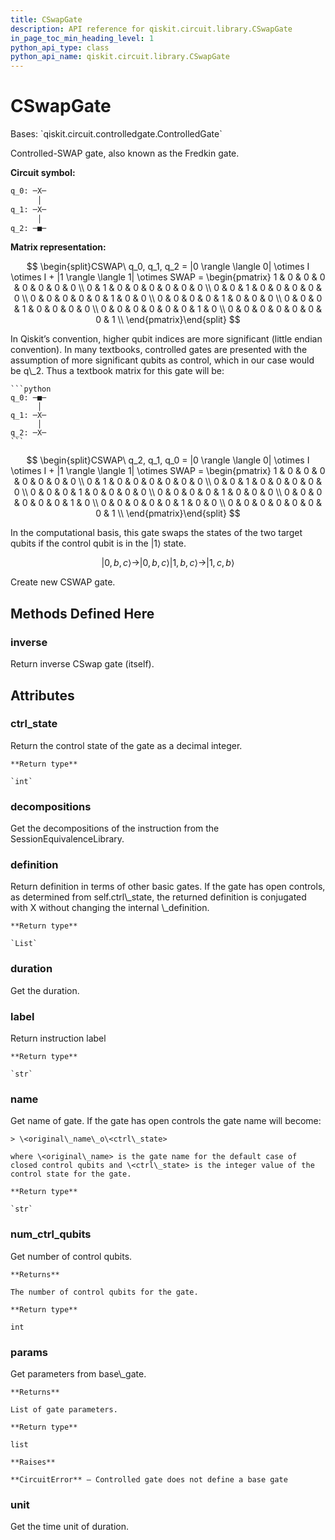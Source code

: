 ```yaml
---
title: CSwapGate
description: API reference for qiskit.circuit.library.CSwapGate
in_page_toc_min_heading_level: 1
python_api_type: class
python_api_name: qiskit.circuit.library.CSwapGate
---
```


# CSwapGate

<Class id="qiskit.circuit.library.CSwapGate" github="https://github.com/qiskit/qiskit/tree/stable/0.18/qiskit/circuit/library/standard_gates/swap.py" signature="CSwapGate(label=None, ctrl_state=None)">
  Bases: `qiskit.circuit.controlledgate.ControlledGate`

  Controlled-SWAP gate, also known as the Fredkin gate.

  **Circuit symbol:**

  ```python
  q_0: ─X─
        │
  q_1: ─X─
        │
  q_2: ─■─
  ```

  **Matrix representation:**

$$
\begin{split}CSWAP\ q_0, q_1, q_2 =
|0 \rangle \langle 0| \otimes I \otimes I +
|1 \rangle \langle 1| \otimes SWAP =
\begin{pmatrix}
1 & 0 & 0 & 0 & 0 & 0 & 0 & 0 \\
0 & 1 & 0 & 0 & 0 & 0 & 0 & 0 \\
0 & 0 & 1 & 0 & 0 & 0 & 0 & 0 \\
0 & 0 & 0 & 0 & 0 & 1 & 0 & 0 \\
0 & 0 & 0 & 0 & 1 & 0 & 0 & 0 \\
0 & 0 & 0 & 1 & 0 & 0 & 0 & 0 \\
0 & 0 & 0 & 0 & 0 & 0 & 1 & 0 \\
0 & 0 & 0 & 0 & 0 & 0 & 0 & 1 \\
\end{pmatrix}\end{split}
$$

  <Admonition title="Note" type="note">
    In Qiskit’s convention, higher qubit indices are more significant (little endian convention). In many textbooks, controlled gates are presented with the assumption of more significant qubits as control, which in our case would be q\_2. Thus a textbook matrix for this gate will be:

    ```python
    q_0: ─■─
          │
    q_1: ─X─
          │
    q_2: ─X─
    ```

$$
\begin{split}CSWAP\ q_2, q_1, q_0 =
|0 \rangle \langle 0| \otimes I \otimes I +
|1 \rangle \langle 1| \otimes SWAP =
\begin{pmatrix}
1 & 0 & 0 & 0 & 0 & 0 & 0 & 0 \\
0 & 1 & 0 & 0 & 0 & 0 & 0 & 0 \\
0 & 0 & 1 & 0 & 0 & 0 & 0 & 0 \\
0 & 0 & 0 & 1 & 0 & 0 & 0 & 0 \\
0 & 0 & 0 & 0 & 1 & 0 & 0 & 0 \\
0 & 0 & 0 & 0 & 0 & 0 & 1 & 0 \\
0 & 0 & 0 & 0 & 0 & 1 & 0 & 0 \\
0 & 0 & 0 & 0 & 0 & 0 & 0 & 1 \\
\end{pmatrix}\end{split}
$$
  </Admonition>

  In the computational basis, this gate swaps the states of the two target qubits if the control qubit is in the $|1\rangle$ state.

$$
|0, b, c\rangle \rightarrow |0, b, c\rangle
|1, b, c\rangle \rightarrow |1, c, b\rangle
$$

  Create new CSWAP gate.

  ## Methods Defined Here

  ### inverse

  <Function id="qiskit.circuit.library.CSwapGate.inverse" name="inverse" signature="CSwapGate.inverse()">
    Return inverse CSwap gate (itself).
  </Function>

  ## Attributes

  ### ctrl\_state

  <Attribute id="qiskit.circuit.library.CSwapGate.ctrl_state" name="ctrl_state">
    Return the control state of the gate as a decimal integer.

    **Return type**

    `int`
  </Attribute>

  ### decompositions

  <Attribute id="qiskit.circuit.library.CSwapGate.decompositions" name="decompositions">
    Get the decompositions of the instruction from the SessionEquivalenceLibrary.
  </Attribute>

  ### definition

  <Attribute id="qiskit.circuit.library.CSwapGate.definition" name="definition">
    Return definition in terms of other basic gates. If the gate has open controls, as determined from self.ctrl\_state, the returned definition is conjugated with X without changing the internal \_definition.

    **Return type**

    `List`
  </Attribute>

  ### duration

  <Attribute id="qiskit.circuit.library.CSwapGate.duration" name="duration">
    Get the duration.
  </Attribute>

  ### label

  <Attribute id="qiskit.circuit.library.CSwapGate.label" name="label">
    Return instruction label

    **Return type**

    `str`
  </Attribute>

  ### name

  <Attribute id="qiskit.circuit.library.CSwapGate.name" name="name">
    Get name of gate. If the gate has open controls the gate name will become:

    > \<original\_name\_o\<ctrl\_state>

    where \<original\_name> is the gate name for the default case of closed control qubits and \<ctrl\_state> is the integer value of the control state for the gate.

    **Return type**

    `str`
  </Attribute>

  ### num\_ctrl\_qubits

  <Attribute id="qiskit.circuit.library.CSwapGate.num_ctrl_qubits" name="num_ctrl_qubits">
    Get number of control qubits.

    **Returns**

    The number of control qubits for the gate.

    **Return type**

    int
  </Attribute>

  ### params

  <Attribute id="qiskit.circuit.library.CSwapGate.params" name="params">
    Get parameters from base\_gate.

    **Returns**

    List of gate parameters.

    **Return type**

    list

    **Raises**

    **CircuitError** – Controlled gate does not define a base gate
  </Attribute>

  ### unit

  <Attribute id="qiskit.circuit.library.CSwapGate.unit" name="unit">
    Get the time unit of duration.
  </Attribute>
</Class>

